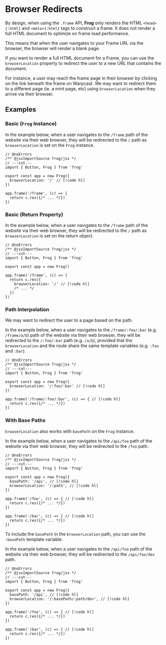 # Browser Redirects

By design, when using the `.frame` API, **Frog** only renders the HTML `<head>{:html}` and `<meta>{:html}` tags to construct a frame.
It does not render a full HTML document to optimize on frame load performance.

This means that when the user navigates to your Frame URL via the browser, the browser will render a blank page.

If you want to render a full HTML document for a Frame, you can use the `browserLocation` property to redirect the user 
to a new URL that contains the document.

For instance, a user may reach the frame page in their browser by clicking on the link beneath the frame on Warpcast.
We may want to redirect them to a different page (ie. a mint page, etc) using `browserLocation` when they arrive via their browser.

## Examples

### Basic (`Frog` Instance)

In the example below, when a user navigates to the `/frame` path of the website via their web browser, 
they will be redirected to the `/` path as `browserLocation` is set on the `Frog` instance.

```tsx twoslash
// @noErrors
/** @jsxImportSource frog/jsx */
// ---cut---
import { Button, Frog } from 'frog'
 
export const app = new Frog({
  browserLocation: '/' // [!code hl]
})
 
app.frame('/frame', (c) => {
  return c.res({/* ... */})
})
```

### Basic (Return Property)

In the example below, when a user navigates to the `/frame` path of the website via their web browser, 
they will be redirected to the `/` path as `browserLocation` is set on the return object.

```tsx twoslash
// @noErrors
/** @jsxImportSource frog/jsx */
// ---cut---
import { Button, Frog } from 'frog'
 
export const app = new Frog()
 
app.frame('/frame', (c) => {
  return c.res({
    browserLocation: '/' // [!code hl]
    /* ... */
  })
})
```

### Path Interpolation

We may want to redirect the user to a page based on the path.

In the example below, when a user navigates to the `/frame/:foo/:bar` (e.g. `/frame/a/b`) path of the website via their web browser, 
they will be redirected to the `/:foo/:bar` path (e.g. `/a/b`), provided that the `browserLocation` and the route share the same template variables (e.g. `:foo` and `:bar`).

```tsx twoslash
// @noErrors
/** @jsxImportSource frog/jsx */
// ---cut---
import { Button, Frog } from 'frog'
 
export const app = new Frog({
  browserLocation: '/:foo/:bar' // [!code hl]
})
 
app.frame('/frame/:foo/:bar', (c) => { // [!code hl]
  return c.res({/* ... */})
})
```

### With Base Paths

`browserLocation` also works with `basePath` on the `Frog` instance.

In the example below, when a user navigates to the `/api/foo` path of the website via their web browser, 
they will be redirected to the `/foo` path.

```tsx twoslash
// @noErrors
/** @jsxImportSource frog/jsx */
// ---cut---
import { Button, Frog } from 'frog'
 
export const app = new Frog({
  basePath: '/api', // [!code hl]
  browserLocation: '/:path', // [!code hl]
})
 
app.frame('/foo', (c) => { // [!code hl]
  return c.res({/* ... */})
})

app.frame('/bar', (c) => { // [!code hl]
  return c.res({/* ... */})
})
```

To include the `basePath` in the `browserLocation` path, you can use the `:basePath` template variable.

In the example below, when a user navigates to the `/api/foo` path of the website via their web browser, 
they will be redirected to the `/api/foo/dev` path.

```tsx twoslash
// @noErrors
/** @jsxImportSource frog/jsx */
// ---cut---
import { Button, Frog } from 'frog'
 
export const app = new Frog({
  basePath: '/api', // [!code hl]
  browserLocation: '/:basePath/:path/dev', // [!code hl]
})
 
app.frame('/foo', (c) => { // [!code hl]
  return c.res({/* ... */})
})

app.frame('/bar', (c) => { // [!code hl]
  return c.res({/* ... */})
})
```